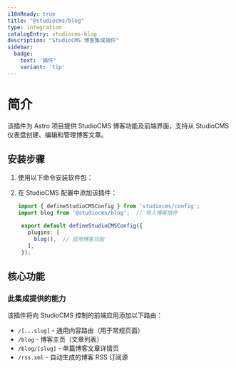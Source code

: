 ```yaml
---
i18nReady: true
title: "@studiocms/blog"
type: integration
catalogEntry: studiocms-blog
description: "StudioCMS 博客集成插件"
sidebar:
  badge: 
    text: '插件'
    variant: 'tip'
---
```



# 简介

该插件为 Astro 项目提供 StudioCMS 博客功能及前端界面，支持从 StudioCMS 仪表盘创建、编辑和管理博客文章。

## 安装步骤

1. 使用以下命令安装软件包：

   <PackageManagers pkg="studiocms" type='run' args='add @studiocms/blog' />

2. 在 StudioCMS 配置中添加该插件：

   ```ts twoslash title="studiocms.config.mjs" {2, 6}
   import { defineStudioCMSConfig } from 'studiocms/config';
   import blog from '@studiocms/blog';  // 导入博客插件

    export default defineStudioCMSConfig({
      plugins: [
        blog(),  // 启用博客功能
      ],
    });
   ```
## 核心功能

### 此集成提供的能力

该插件将向 StudioCMS 控制的前端应用添加以下路由：

- `/[...slug]` - 通用内容路由（用于常规页面）
- `/blog` - 博客主页（文章列表）
- `/blog/[slug]` - 单篇博客文章详情页
- `/rss.xml` - 自动生成的博客 RSS 订阅源